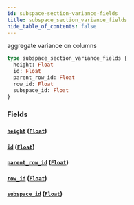 ```yaml
---
id: subspace-section-variance-fields
title: subspace_section_variance_fields
hide_table_of_contents: false
---
```


aggregate variance on columns

```graphql
type subspace_section_variance_fields {
  height: Float
  id: Float
  parent_row_id: Float
  row_id: Float
  subspace_id: Float
}
```

### Fields

#### [`height`](#) ([`Float`](../scalars/float))

#### [`id`](#) ([`Float`](../scalars/float))

#### [`parent_row_id`](#) ([`Float`](../scalars/float))

#### [`row_id`](#) ([`Float`](../scalars/float))

#### [`subspace_id`](#) ([`Float`](../scalars/float))

